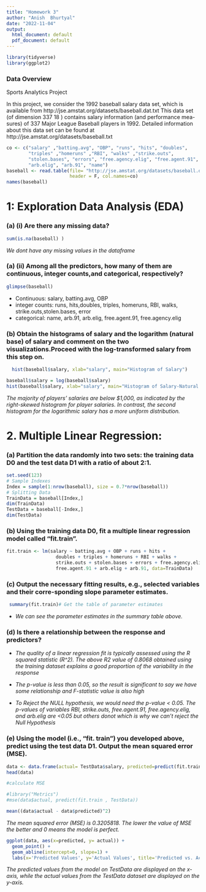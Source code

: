 ```yaml
---
title: "Homework 3"
author: "Anish  Bhurtyal"
date: "2022-11-04"
output:
  html_document: default
  pdf_document: default
---
```


```r
library(tidyverse)
library(ggplot2)
```



###   Data Overview

Sports Analytics Project

In this project, we consider the 1992 baseball salary data set, which is available from
http://jse.amstat.org/datasets/baseball.dat.txt
This data set (of dimension 337 18 ) contains salary information (and performance mea-
sures) of 337 Major League Baseball players in 1992. Detailed information about this
data set can be found at
http://jse.amstat.org/datasets/baseball.txt

```r
co <- c("salary" ,"batting.avg", "OBP", "runs", "hits", "doubles", 
        "triples" ,"homeruns" ,"RBI", "walks" ,"strike.outs",
        "stolen.bases", "errors", "free.agency.elig", "free.agent.91", 
        "arb.elig", "arb.91", "name")
baseball <- read.table(file= "http://jse.amstat.org/datasets/baseball.dat.txt",
                       header = F, col.names=co) 
names(baseball)

```

#  1: Exploration Data Analysis (EDA)

### (a) (i) Are there any missing data?

```r
sum(is.na(baseball) )
```

*We dont have any missing values in the dataframe*

### (a) (ii) Among all the predictors, how many of them are continuous, integer counts,and categorical, respectively?

```r
glimpse(baseball)
```

- Continuous: salary, batting.avg, OBP
- integer counts: runs, hits,doubles, triples, homeruns, RBI, walks, strike.outs,stolen.bases, error
- categorical: name, arb.91, arb.elig, free.agent.91, free.agency.elig


### (b) Obtain the histograms of salary and the logarithm (natural base) of salary and comment on the two visualizations.Proceed with the log-transformed salary from this step on.


```r
  hist(baseball$salary, xlab="salary", main="Histogram of Salary")
```

```r

baseball$salary = log(baseball$salary)
hist(baseball$salary, xlab="salary", main="Histogram of Salary-Natural Log")

```

*The majority of players' salaries are below $1,000, as indicated by the right-skewed histogram for player salaries. In contrast, the second histogram for the logarithmic salary has a more uniform distribution.*


# 2. Multiple Linear Regression:
### (a) Partition the data randomly into two sets: the training data D0 and the test data D1 with a ratio of about 2:1.

```r
set.seed(123)
# Sample Indexes
Index = sample(1:nrow(baseball), size = 0.7*nrow(baseball))
# Splitting Data
TrainData = baseball[Index,]
dim(TrainData)
TestData = baseball[-Index,]
dim(TestData)
```



###  (b) Using the training data D0, fit a multiple linear regression model called "fit.train".

```r
fit.train <- lm(salary ~ batting.avg + OBP + runs + hits +
                  doubles + triples + homeruns + RBI + walks +
                  strike.outs + stolen.bases + errors + free.agency.elig +
                  free.agent.91 + arb.elig + arb.91, data=TrainData)
```

### (c) Output the necessary fitting results, e.g., selected variables and their corre-sponding slope parameter estimates.

```r
 summary(fit.train)# Get the table of parameter estimates
```
- *We can see the parameter estimates in the summary table above.*

### (d) Is there a relationship between the response and predictors?

- *The quality of a linear regression fit is typically assessed using the R squared statistic (R^2). The above R2 value of 0.8068  obtained using the training dataset explains a good proportion of the variability in the response*

- *The p-value is less than 0.05, so the result is significant to say we have some relationship and F-statistic value is also high*

- *To Reject the NULL hypothesis, we would need the p-value < 0.05. The p-values of variables RBI, strike.outs, free.agent.91, free.agency.elig, and arb.elig are <0.05 but others donot which is why we can't reject the Null Hypothesis*

### (e) Using the model (i.e., "fit. train") you developed above, predict using the test data D1. Output the mean squared error (MSE).

```r
data <- data.frame(actual= TestData$salary, predicted=predict(fit.train, TestData))
head(data)
```

```r
#calculate MSE

#library("Metrics")
#mse(data$actual, predict(fit.train , TestData))

mean((data$actual - data$predicted)^2)

```

*The mean squared error (MSE) is 0.3205818. The lower the value of MSE the better and 0 means the model is perfect. *

```r
ggplot(data, aes(x=predicted, y= actual)) +
  geom_point() +
  geom_abline(intercept=0, slope=1) +
  labs(x='Predicted Values', y='Actual Values', title='Predicted vs. Actual Values')

```


*The predicted values from the model on TestData are displayed on the x-axis, while the actual values from the TestData dataset are displayed on the y-axis.*